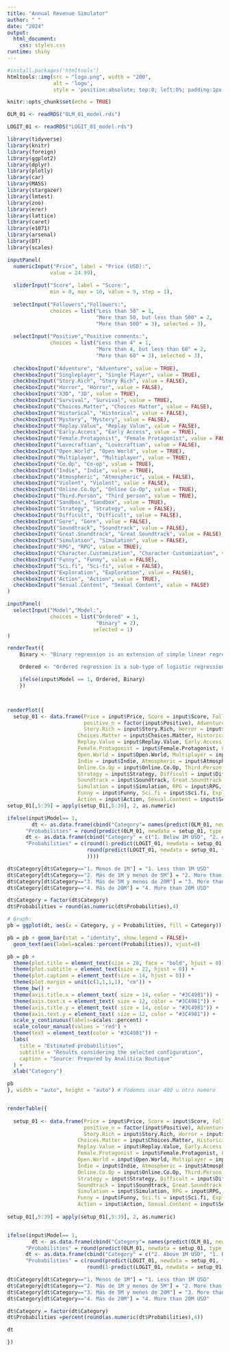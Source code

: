 ```yaml
---
title: "Annual Revenue Simulator"
author: " "
date: "2024"
output:   
  html_document:
    css: styles.css
runtime: shiny
---
```


```r
#install.packages('htmltools')
htmltools::img(src = "logo.png", width = "200", 
               alt = 'logo', 
               style = 'position:absolute; top:0; left:0%; padding:1px;')

```

```r

knitr::opts_chunk$set(echo = TRUE)

OLM_01 <- readRDS("OLM_01_model.rds")

LOGIT_01 <- readRDS("LOGIT_01_model.rds")

library(tidyverse)
library(knitr)
library(foreign)
library(ggplot2)
library(dplyr)
library(plotly)
library(car)
library(MASS)
library(stargazer)
library(lmtest)
library(zoo)
library(erer)
library(lattice)
library(caret)
library(e1071)
library(arsenal) 
library(DT)
library(scales)

```


```r

inputPanel(
  numericInput("Price", label = "Price (USD):",
              value = 24.99),
  
  sliderInput("Score", label = "Score:",
              min = 0, max = 10, value = 9, step = 1),
  
  selectInput("Followers","Followers:",
              choices = list("Less than 50" = 1, 
                             "More than 50, but less than 500" = 2,
                             "More than 500" = 3), selected = 3),
  
  selectInput("Positive","Positive comments:",
              choices = list("Less than 4" = 1, 
                             "More than 4, but less than 60" = 2,
                             "More than 60" = 3), selected = 3),
  
  checkboxInput("Adventure", "Adventure", value = TRUE),
  checkboxInput("Singleplayer", "Single Player", value = TRUE),
  checkboxInput("Story.Rich", "Story Rich", value = FALSE), 
  checkboxInput("Horror", "Horror", value = FALSE),
  checkboxInput("X3D", "3D", value = TRUE),
  checkboxInput("Survival", "Survival", value = TRUE),
  checkboxInput("Choices.Matter", "Choices Matter", value = FALSE),
  checkboxInput("Historical", "Historical", value = FALSE),
  checkboxInput("Mystery", "Mystery", value = FALSE),
  checkboxInput("Replay.Value", "Replay Value", value = FALSE),
  checkboxInput("Early.Access", "Early Access", value = TRUE),
  checkboxInput("Female.Protagonist", "Female Protagonist", value = FALSE),
  checkboxInput("Lovecraftian", "Lovecraftian", value = FALSE),
  checkboxInput("Open.World", "Open World", value = TRUE),
  checkboxInput("Multiplayer", "Multiplayer", value = TRUE),
  checkboxInput("Co.Op", "Co-op", value = TRUE),
  checkboxInput("Indie", "Indie", value = TRUE),
  checkboxInput("Atmospheric", "Atmospheric", value = FALSE),
  checkboxInput("Violent", "Violent", value = FALSE),
  checkboxInput("Online.Co.Op", "Online Co-Op", value = TRUE),
  checkboxInput("Third.Person", "Third person", value = TRUE),
  checkboxInput("Sandbox", "Sandbox", value = TRUE),
  checkboxInput("Strategy", "Strategy", value = FALSE),
  checkboxInput("Difficult", "Difficult", value = FALSE),
  checkboxInput("Gore", "Gore", value = FALSE),
  checkboxInput("Soundtrack", "Soundtrack", value = FALSE),
  checkboxInput("Great.Soundtrack", "Great Soundtrack", value = FALSE),
  checkboxInput("Simulation", "Simulation", value = FALSE),
  checkboxInput("RPG", "RPG", value = TRUE),
  checkboxInput("Character.Customization", "Character Customization", value = TRUE),
  checkboxInput("Funny", "Funny", value = FALSE),
  checkboxInput("Sci.fi", "Sci-fi", value = FALSE),
  checkboxInput("Exploration", "Exploration", value = FALSE),
  checkboxInput("Action", "Action", value = TRUE),
  checkboxInput("Sexual.Content", "Sexual Content", value = FALSE)
)

inputPanel(
  selectInput("Model","Model:",
              choices = list("Ordered" = 1, 
                             "Binary" = 2),
                            selected = 1)
)

renderText({
    Binary <- "Binary regression is an extension of simple linear regression, where the dependent variable is dichotomous or binary in nature. Binary regression is the statistical technique used to predict the relationship between predictors and a predicted variable where the dependent variable is binary. \n \n \n"

    Ordered <- "Ordered regression is a sub-type of logistic regression where the predicted variable is a category is ordered with more than two categories (or levels). \n \n \n"

    ifelse(input$Model == 1, Ordered, Binary)
    })



renderPlot({
  setup_01 <- data.frame(Price = input$Price, Score = input$Score, Followers_n = factor(input$Followers), 
                         positive_n = factor(input$Positive), Adventure = input$Adventure, Singleplayer = input$Singleplayer,
                         Story.Rich = input$Story.Rich, Horror = input$Horror, X3D = input$X3D, Survival = input$Survival, 
                       Choices.Matter = input$Choices.Matter, Historical = input$Historical, Mystery = input$Mystery,
                       Replay.Value = input$Replay.Value, Early.Access = input$Early.Access,
                       Female.Protagonist = input$Female.Protagonist, Lovecraftian = input$Lovecraftian, 
                       Open.World = input$Open.World, Multiplayer = input$Multiplayer, Co.op = input$Co.Op, 
                       Indie = input$Indie, Atmospheric = input$Atmospheric, Violent = input$Violent,  
                       Online.Co.Op = input$Online.Co.Op, Third.Person = input$Third.Person, Sandbox = input$Sandbox, 
                       Strategy = input$Strategy, Difficult = input$Difficult, Gore = input$Gore, 
                       Soundtrack = input$Soundtrack, Great.Soundtrack = input$Great.Soundtrack, 
                       Simulation = input$Simulation, RPG = input$RPG, Character.Customization = input$Character.Customization,
                       Funny = input$Funny, Sci.fi = input$Sci.fi, Exploration = input$Exploration, 
                       Action = input$Action, Sexual.Content = input$Sexual.Content)
setup_01[,5:39] = apply(setup_01[,5:39], 2, as.numeric)

ifelse(input$Model== 1,
        dt <- as.data.frame(cbind("Category"= names(predict(OLM_01, newdata = setup_01, type = "probs")),
      "Probabilities" = round(predict(OLM_01, newdata = setup_01, type = "probs"),4))),
      dt <- as.data.frame(cbind("Category" = c("1. Below 1M USD", "2. Above 1M USD"), 
      "Probabilities" = c(round(1-predict(LOGIT_01, newdata = setup_01, type = "response"),4),
                          round(predict(LOGIT_01, newdata = setup_01, type = "response"),4)
                          ))))

dt$Category[dt$Category=="1. Menos de 1M"] = "1. Less than 1M USD"
dt$Category[dt$Category=="2. Más de 1M y menos de 5M"] = "2. More than 1M USD & \n less than 5M USD"
dt$Category[dt$Category=="3. Más de 5M y menos de 20M"] = "3. More than 5M USD & \n less than 20M USD"
dt$Category[dt$Category=="4. Más de 20M"] = "4. More than 20M USD"

dt$Category = factor(dt$Category)
dt$Probabilities = round(as.numeric(dt$Probabilities),4)

# Graph:
pb = ggplot(dt, aes(x = Category, y = Probabilities, fill = Category)) 

pb = pb + geom_bar(stat = "identity", show.legend = FALSE)+
  geom_text(aes(label=scales::percent(Probabilities)), vjust=0)

pb = pb + 
  theme(plot.title = element_text(size = 28, face = "bold", hjust = 0)) + 
  theme(plot.subtitle = element_text(size = 22, hjust = 0)) + 
  theme(plot.caption = element_text(size = 14, hjust = 0)) +
  theme(plot.margin = unit(c(1,1,1,1), "cm")) +
  theme_bw() + 
  theme(axis.title.x = element_text( size = 14, color = "#3C4981")) +
  theme(axis.text.x = element_text( size = 12, color = "#3C4981")) +
  theme(axis.title.y = element_text( size = 14, color = "#3C4981")) +
  theme(axis.text.y = element_text( size = 12, color = "#3C4981")) +
  scale_y_continuous(labels=scales::percent) +
  scale_colour_manual(values = 'red') +
  theme(text = element_text(color = "#3C4981")) +
  labs(
    title = "Estimated probabilities",
    subtitle = "Results considering the selected configuration",
    caption = "Source: Prepared by Analítica Boutique"
  ) +
  xlab("Category")

pb
}, width = "auto", height = "auto") # Podemos usar 400 u otro numero


renderTable({
  
  setup_01 <- data.frame(Price = input$Price, Score = input$Score, Followers_n = factor(input$Followers), 
                         positive_n = factor(input$Positive), Adventure = input$Adventure, Singleplayer = input$Singleplayer,
                         Story.Rich = input$Story.Rich, Horror = input$Horror, X3D = input$X3D, Survival = input$Survival, 
                       Choices.Matter = input$Choices.Matter, Historical = input$Historical, Mystery = input$Mystery,
                       Replay.Value = input$Replay.Value, Early.Access = input$Early.Access,
                       Female.Protagonist = input$Female.Protagonist, Lovecraftian = input$Lovecraftian, 
                       Open.World = input$Open.World, Multiplayer = input$Multiplayer, Co.op = input$Co.Op, 
                       Indie = input$Indie, Atmospheric = input$Atmospheric, Violent = input$Violent,  
                       Online.Co.Op = input$Online.Co.Op, Third.Person = input$Third.Person, Sandbox = input$Sandbox, 
                       Strategy = input$Strategy, Difficult = input$Difficult, Gore = input$Gore, 
                       Soundtrack = input$Soundtrack, Great.Soundtrack = input$Great.Soundtrack, 
                       Simulation = input$Simulation, RPG = input$RPG, Character.Customization = input$Character.Customization,
                       Funny = input$Funny, Sci.fi = input$Sci.fi, Exploration = input$Exploration, 
                       Action = input$Action, Sexual.Content = input$Sexual.Content)
  
setup_01[,5:39] = apply(setup_01[,5:39], 2, as.numeric)


ifelse(input$Model== 1,
        dt <- as.data.frame(cbind("Category"= names(predict(OLM_01, newdata = setup_01, type = "probs")),
      "Probabilities" = round(predict(OLM_01, newdata = setup_01, type = "probs"),4))),
      dt <- as.data.frame(cbind("Category" = c("2. Above 1M USD", "1. Below 1M USD"), 
      "Probabilities" = c(round(predict(LOGIT_01, newdata = setup_01, type = "response"),4),
                          round(1-predict(LOGIT_01, newdata = setup_01, type = "response"),4)))))

dt$Category[dt$Category=="1. Menos de 1M"] = "1. Less than 1M USD"
dt$Category[dt$Category=="2. Más de 1M y menos de 5M"] = "2. More than 1M USD & less than 5M USD"
dt$Category[dt$Category=="3. Más de 5M y menos de 20M"] = "3. More than 5M USD & less than 20M USD"
dt$Category[dt$Category=="4. Más de 20M"] = "4. More than 20M USD"

dt$Category = factor(dt$Category)
dt$Probabilities =percent(round(as.numeric(dt$Probabilities),4))

dt

})

```
